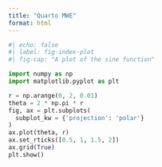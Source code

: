 ```yaml
---
title: "Quarto MWE"
format: html
---
```


```python
#| echo: false 
#| label: fig-index-plot
#| fig-cap: "A plot of the sine function"

import numpy as np
import matplotlib.pyplot as plt

r = np.arange(0, 2, 0.01)
theta = 2 * np.pi * r
fig, ax = plt.subplots(
  subplot_kw = {'projection': 'polar'} 
)
ax.plot(theta, r)
ax.set_rticks([0.5, 1, 1.5, 2])
ax.grid(True)
plt.show()
```